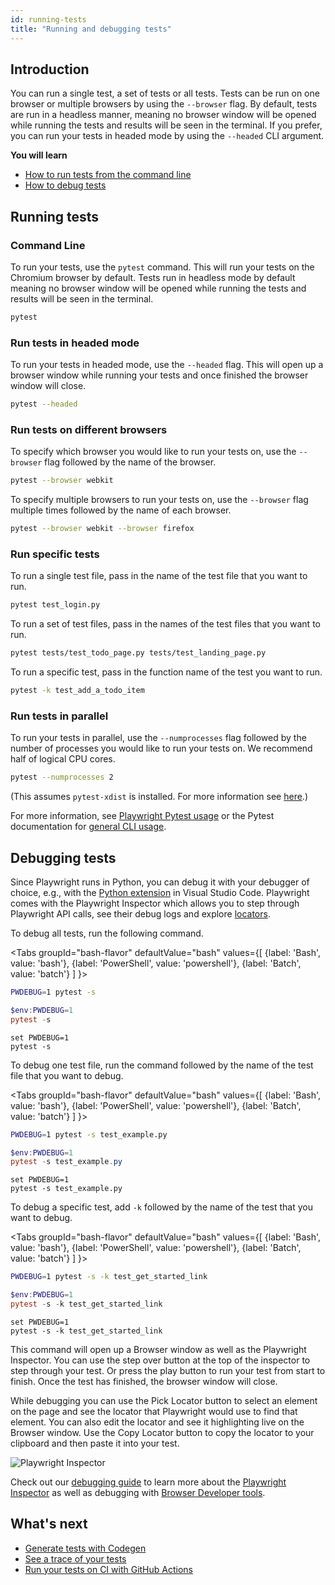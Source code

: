 ```yaml
---
id: running-tests
title: "Running and debugging tests"
---
```


## Introduction

You can run a single test, a set of tests or all tests. Tests can be run on one browser or multiple browsers by using the `--browser` flag. By default, tests are run in a headless manner, meaning no browser window will be opened while running the tests and results will be seen in the terminal. If you prefer, you can run your tests in headed mode by using the `--headed` CLI argument.

**You will learn**
- [How to run tests from the command line](/running-tests.mdx#command-line)
- [How to debug tests](/running-tests.mdx#debugging-tests)

## Running tests

### Command Line

To run your tests, use the `pytest` command. This will run your tests on the Chromium browser by default. Tests run in headless mode by default meaning no browser window will be opened while running the tests and results will be seen in the terminal.

```bash
pytest
```

### Run tests in headed mode

To run your tests in headed mode, use the `--headed` flag. This will open up a browser window while running your tests and once finished the browser window will close.

```bash
pytest --headed
```

### Run tests on different browsers

To specify which browser you would like to run your tests on, use the `--browser` flag followed by the name of the browser.

```bash
pytest --browser webkit
```

To specify multiple browsers to run your tests on, use the `--browser` flag multiple times followed by the name of each browser.

```bash
pytest --browser webkit --browser firefox
```

### Run specific tests

To run a single test file, pass in the name of the test file that you want to run.

```bash
pytest test_login.py
```

To run a set of test files, pass in the names of the test files that you want to run.

```bash
pytest tests/test_todo_page.py tests/test_landing_page.py
```

To run a specific test, pass in the function name of the test you want to run.

```bash
pytest -k test_add_a_todo_item
```

### Run tests in parallel

To run your tests in parallel, use the `--numprocesses` flag followed by the number of processes you would like to run your tests on. We recommend half of logical CPU cores.

```bash
pytest --numprocesses 2
```

(This assumes `pytest-xdist` is installed. For more information see [here](./test-runners.mdx#parallelism-running-multiple-tests-at-once).)

For more information, see [Playwright Pytest usage](./test-runners.mdx) or the Pytest documentation for [general CLI usage](https://docs.pytest.org/en/stable/usage.html).

## Debugging tests

Since Playwright runs in Python, you can debug it with your debugger of choice, e.g., with the [Python extension](https://code.visualstudio.com/docs/python/python-tutorial) in Visual Studio Code. Playwright comes with the Playwright Inspector which allows you to step through Playwright API calls, see their debug logs and explore [locators](./locators.mdx).

To debug all tests, run the following command.

<Tabs
  groupId="bash-flavor"
  defaultValue="bash"
  values={[
    {label: 'Bash', value: 'bash'},
    {label: 'PowerShell', value: 'powershell'},
    {label: 'Batch', value: 'batch'}
  ]
}>
<TabItem value="bash">

```bash
PWDEBUG=1 pytest -s
```

</TabItem>
<TabItem value="powershell">

```powershell
$env:PWDEBUG=1
pytest -s
```

</TabItem>
<TabItem value="batch">

```batch
set PWDEBUG=1
pytest -s
```

</TabItem>
</Tabs>

To debug one test file, run the command followed by the name of the test file that you want to debug.

<Tabs
  groupId="bash-flavor"
  defaultValue="bash"
  values={[
    {label: 'Bash', value: 'bash'},
    {label: 'PowerShell', value: 'powershell'},
    {label: 'Batch', value: 'batch'}
  ]
}>
<TabItem value="bash">

```bash
PWDEBUG=1 pytest -s test_example.py
```

</TabItem>
<TabItem value="powershell">

```powershell
$env:PWDEBUG=1
pytest -s test_example.py
```

</TabItem>
<TabItem value="batch">

```batch
set PWDEBUG=1
pytest -s test_example.py
```

</TabItem>
</Tabs>

To debug a specific test, add `-k` followed by the name of the test that you want to debug.

<Tabs
  groupId="bash-flavor"
  defaultValue="bash"
  values={[
    {label: 'Bash', value: 'bash'},
    {label: 'PowerShell', value: 'powershell'},
    {label: 'Batch', value: 'batch'}
  ]
}>
<TabItem value="bash">

```bash
PWDEBUG=1 pytest -s -k test_get_started_link
```

</TabItem>
<TabItem value="powershell">

```powershell
$env:PWDEBUG=1
pytest -s -k test_get_started_link
```

</TabItem>
<TabItem value="batch">

```batch
set PWDEBUG=1
pytest -s -k test_get_started_link
```

</TabItem>
</Tabs>

This command will open up a Browser window as well as the Playwright Inspector. You can use the step over button at the top of the inspector to step through your test. Or press the play button to run your test from start to finish. Once the test has finished, the browser window will close.

While debugging you can use the Pick Locator button to select an element on the page and see the locator that Playwright would use to find that element. You can also edit the locator and see it highlighting live on the Browser window. Use the Copy Locator button to copy the locator to your clipboard and then paste it into your test.

![Playwright Inspector](https://github.com/microsoft/playwright/assets/13063165/c94c89c8-f945-460c-a653-7809c6ca50ee)

Check out our [debugging guide](./debug.mdx) to learn more about the [Playwright Inspector](./debug.mdx#playwright-inspector) as well as debugging with [Browser Developer tools](./debug.mdx#browser-developer-tools).

## What's next
- [Generate tests with Codegen](./codegen.mdx)
- [See a trace of your tests](./trace-viewer-intro.mdx)
- [Run your tests on CI with GitHub Actions](./ci-intro.mdx)


[Accessibility]: /api/class-accessibility.mdx "Accessibility"
[APIRequest]: /api/class-apirequest.mdx "APIRequest"
[APIRequestContext]: /api/class-apirequestcontext.mdx "APIRequestContext"
[APIResponse]: /api/class-apiresponse.mdx "APIResponse"
[APIResponseAssertions]: /api/class-apiresponseassertions.mdx "APIResponseAssertions"
[Browser]: /api/class-browser.mdx "Browser"
[BrowserContext]: /api/class-browsercontext.mdx "BrowserContext"
[BrowserType]: /api/class-browsertype.mdx "BrowserType"
[CDPSession]: /api/class-cdpsession.mdx "CDPSession"
[ConsoleMessage]: /api/class-consolemessage.mdx "ConsoleMessage"
[Dialog]: /api/class-dialog.mdx "Dialog"
[Download]: /api/class-download.mdx "Download"
[ElementHandle]: /api/class-elementhandle.mdx "ElementHandle"
[Error]: /api/class-error.mdx "Error"
[FileChooser]: /api/class-filechooser.mdx "FileChooser"
[Frame]: /api/class-frame.mdx "Frame"
[FrameLocator]: /api/class-framelocator.mdx "FrameLocator"
[JSHandle]: /api/class-jshandle.mdx "JSHandle"
[Keyboard]: /api/class-keyboard.mdx "Keyboard"
[Locator]: /api/class-locator.mdx "Locator"
[LocatorAssertions]: /api/class-locatorassertions.mdx "LocatorAssertions"
[Mouse]: /api/class-mouse.mdx "Mouse"
[Page]: /api/class-page.mdx "Page"
[PageAssertions]: /api/class-pageassertions.mdx "PageAssertions"
[Playwright]: /api/class-playwright.mdx "Playwright"
[Request]: /api/class-request.mdx "Request"
[Response]: /api/class-response.mdx "Response"
[Route]: /api/class-route.mdx "Route"
[Selectors]: /api/class-selectors.mdx "Selectors"
[TimeoutError]: /api/class-timeouterror.mdx "TimeoutError"
[Touchscreen]: /api/class-touchscreen.mdx "Touchscreen"
[Tracing]: /api/class-tracing.mdx "Tracing"
[Video]: /api/class-video.mdx "Video"
[WebError]: /api/class-weberror.mdx "WebError"
[WebSocket]: /api/class-websocket.mdx "WebSocket"
[Worker]: /api/class-worker.mdx "Worker"
[Element]: https://developer.mozilla.org/en-US/docs/Web/API/element "Element"
[EvaluationArgument]: /evaluating.mdx#evaluation-argument "EvaluationArgument"
[Promise]: https://developer.mozilla.org/en-US/docs/Web/JavaScript/Reference/Global_Objects/Promise "Promise"
[iterator]: https://developer.mozilla.org/en-US/docs/Web/JavaScript/Reference/Iteration_protocols "Iterator"
[origin]: https://developer.mozilla.org/en-US/docs/Glossary/Origin "Origin"
[selector]: https://developer.mozilla.org/en-US/docs/Web/CSS/CSS_Selectors "selector"
[Serializable]: https://developer.mozilla.org/en-US/docs/Web/JavaScript/Reference/Global_Objects/JSON/stringify#Description "Serializable"
[UIEvent.detail]: https://developer.mozilla.org/en-US/docs/Web/API/UIEvent/detail "UIEvent.detail"
[UnixTime]: https://en.wikipedia.org/wiki/Unix_time "Unix Time"
[xpath]: https://developer.mozilla.org/en-US/docs/Web/XPath "xpath"

[Any]: https://docs.python.org/3/library/typing.html#typing.Any "Any"
[bool]: https://docs.python.org/3/library/stdtypes.html "bool"
[bytes]: https://docs.python.org/3/library/stdtypes.html#bytes "bytes"
[Callable]: https://docs.python.org/3/library/typing.html#typing.Callable "Callable"
[EventContextManager]: https://docs.python.org/3/reference/datamodel.html#context-managers "Event context manager"
[EventEmitter]: https://pyee.readthedocs.io/en/latest/#pyee.BaseEventEmitter "EventEmitter"
[Exception]: https://docs.python.org/3/library/exceptions.html#Exception "Exception"
[Dict]: https://docs.python.org/3/library/typing.html#typing.Dict "Dict"
[float]: https://docs.python.org/3/library/stdtypes.html#numeric-types-int-float-complex "float"
[int]: https://docs.python.org/3/library/stdtypes.html#numeric-types-int-float-complex "int"
[List]: https://docs.python.org/3/library/typing.html#typing.List "List"
[NoneType]: https://docs.python.org/3/library/constants.html#None "None"
[Pattern]: https://docs.python.org/3/library/re.html "Pattern"
[URL]: https://en.wikipedia.org/wiki/URL "URL"
[pathlib.Path]: https://realpython.com/python-pathlib/ "pathlib.Path"
[str]: https://docs.python.org/3/library/stdtypes.html#text-sequence-type-str "str"
[Union]: https://docs.python.org/3/library/typing.html#typing.Union "Union"

[all available image tags]: https://mcr.microsoft.com/en-us/product/playwright/python/about "all available image tags"
[Microsoft Artifact Registry]: https://mcr.microsoft.com/en-us/product/playwright/python/about "Microsoft Artifact Registry"
[Dockerfile.jammy]: https://github.com/microsoft/playwright-python/blob/main/utils/docker/Dockerfile.jammy "Dockerfile.jammy"
